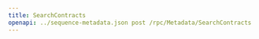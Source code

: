 ---
title: SearchContracts
openapi: ../sequence-metadata.json post /rpc/Metadata/SearchContracts
---

